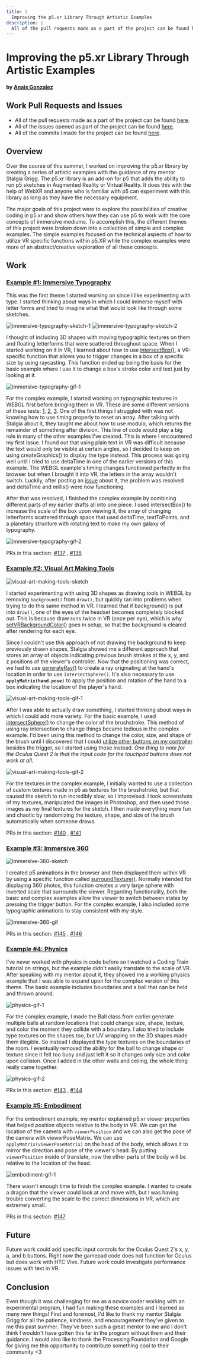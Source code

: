 ```yaml
---
title: |
  Improving the p5.xr Library Through Artistic Examples
description: |
  All of the pull requests made as a part of the project can be found here.
---
```

# Improving the p5.xr Library Through Artistic Examples

#### by [Anais Gonzalez](https://anaisgonzalez.design)

## Work Pull Requests and Issues

* All of the pull requests made as a part of the project can be found [here](https://github.com/stalgiag/p5.xr/pulls?q=is%3Apr+author%3Aanagondesign+created%3A%3C2021-08-23).
* All of the issues opened as part of the project can be found [here](https://github.com/stalgiag/p5.xr/issues?q=is%3Aissue+author%3Aanagondesign+created%3A%3C2021-08-23+).
* All of the commits I made for the project can be found [here](https://github.com/stalgiag/p5.xr/commits?author=anagondesign).

## Overview

Over the course of this summer, I worked on improving the p5.xr library by creating a series of artistic examples with the guidance of my mentor Stalgia Grigg. The p5.xr library is an add-on for p5 that adds the ability to run p5 sketches in Augmented Reality or Virtual Reality. It does this with the help of WebXR and anyone who is familiar with p5 can experiment with this library as long as they have the necessary equipment.

The major goals of this project were to explore the possibilities of creative coding in p5.xr and show others how they can use p5 to work with the core concepts of immersive mediums. To accomplish this, the different themes of this project were broken down into a collection of simple and complex examples. The simple examples focused on the technical aspects of how to utilize VR specific functions within p5.XR while the complex examples were more of an abstract/creative exploration of all these concepts.

## Work

### [Example #1: Immersive Typography](https://github.com/stalgiag/p5.xr/tree/master/examples/immersive-typography)

This was the first theme I started working on since I like experimenting with type. I started thinking about ways in which I could immerse myself with letter forms and tried to imagine what that would look like through some sketches.

![immersive-typography-sketch-1](https://user-images.githubusercontent.com/83731139/130163196-4c37fbfe-95ca-449b-8741-f41697cff63b.jpg)
![immersive-typography-sketch-2](https://user-images.githubusercontent.com/83731139/130163197-7ec096e4-00f4-4962-8e7f-cee00d285e74.jpg)

I thought of including 3D shapes with moving typographic textures on them and floating letterforms that were scattered throughout space. When I started working on it in VR, I learned about how to use [intersectBox()](https://p5xr.org/#/reference/raycasting?id=intersectsbox), a VR-specific function that allows you to trigger changes in a box of a specific size by using raycasting. This function ended up being the basis for the basic example where I use it to change a box's stroke color and text just by looking at it.

![immersive-typography-gif-1](https://user-images.githubusercontent.com/83731139/130161907-ef491b1d-dbce-4d7f-b2c1-647c04ae9c95.gif)

For the complex example, I started working on typographic textures in WEBGL first before bringing them in VR. These are some different versions of these tests: [1](https://editor.p5js.org/agonzal019/sketches/ZTjSOBQ7L), [2](https://editor.p5js.org/agonzal019/sketches/aFxmSlZ2w), [3](https://editor.p5js.org/agonzal019/sketches/PTaRhklbv). One of the first things I struggled with was not knowing how to use timing properly to reset an array. After talking with Stalgia about it, they taught me about how to use modulo, which returns the remainder of something after division. This line of code would play a big role in many of the other examples I've created. This is where I encountered my first issue. I found out that using plain text in VR was difficult because the text would only be visible at certain angles, so I decided to keep on using createGraphics() to display the type instead. This process was going well until I tried to use deltaTime in one of the earlier versions of this example. The WEBGL example's timing changes functioned perfectly in the browser but when I brought it into VR, the letters in the array wouldn't switch. Luckily, after posting an [issue](https://github.com/stalgiag/p5.xr/issues/133) about it, the problem was resolved and deltaTime and millis() were now functioning.

After that was resolved, I finished the complex example by combining different parts of my earlier drafts all into one piece. I used intersectBox() to increase the scale of the box upon viewing it, the array of changing letterforms scattered through space that used deltaTime, textToPoints, and a planetary structure with rotating text to make my own galaxy of typography.

![immersive-typography-gif-2](https://user-images.githubusercontent.com/83731139/130161915-e75ca7c7-c8e0-419b-9cf1-04bff4281176.gif)

PRs in this section: [#137](https://github.com/stalgiag/p5.xr/pull/137) , [#138](https://github.com/stalgiag/p5.xr/pull/138)

### [Example #2: Visual Art Making Tools](https://github.com/stalgiag/p5.xr/tree/master/examples/visual-art-making-tools)

![visual-art-making-tools-sketch](https://user-images.githubusercontent.com/83731139/130163201-9443f3b4-2a7b-48c6-bc51-cdb708bd53c4.jpg)

I started experimenting with using 3D shapes as drawing tools in WEBGL by removing `background()` from `draw()`, but quickly ran into problems when trying to do this same method in VR. I learned that if background() is put into `draw()`, one of the eyes of the headset becomes completely blocked out. This is because draw runs twice in VR (once per eye), which is why [setVRBackgroundColor()](https://p5xr.org/#/reference/vr?id=setvrbackgroundcolor) goes in setup, so that the background is cleared after rendering for each eye.

Since I couldn't use this approach of not drawing the background to keep previously drawn shapes, Stalgia showed me a different approach that stores an array of objects indicating previous brush strokes at the x, y, and z positions of the viewer's controller. Now that the positioning was correct, we had to use [generateRay()](https://p5xr.org/#/reference/raycasting?id=generateray) to create a ray originating at the hand's location in order to use `intersectSphere()`. It's also necessary to use **`applyMatrix(hand.pose)`** to apply the position and rotation of the hand to a box indicating the location of the player's hand.

![visual-art-making-tools-gif-1](https://user-images.githubusercontent.com/83731139/130161879-d61c1ecb-2000-4310-9794-b11009e46225.gif)

After I was able to actually draw something, I started thinking about ways in which I could add more variety. For the basic example, I used [intersectSphere()](https://p5xr.org/#/reference/raycasting?id=intersectssphere) to change the color of the brushstroke. This method of using ray intersection to change things became tedious in the complex example. I'd been using this method to change the color, size, and shape of the brush until I discovered that I could [utilize other buttons on my controller](https://github.com/stalgiag/p5.xr/blob/master/src/p5xr/core/p5xrInput.js) besides the trigger, so I started using those instead. *One thing to note for the Oculus Quest 2 is that the input code for the touchpad buttons does not work at all.*

![visual-art-making-tools-gif-2](https://user-images.githubusercontent.com/83731139/130161882-2dd81c55-c823-44b7-bc00-5b98e07a1dac.gif)

For the textures in the complex example, I initially wanted to use a collection of custom textures made in p5 as textures for the brushstroke, but that caused the sketch to run incredibly slow, so I improvised. I took screenshots of my textures, manipulated the images in Photoshop, and then used those images as my final textures for the sketch. I then made everything more fun and chaotic by randomizing the texture, shape, and size of the brush automatically when someone draws.

PRs in this section: [#140](https://github.com/stalgiag/p5.xr/pull/140) , [#141](https://github.com/stalgiag/p5.xr/pull/141)

### [Example #3: Immersive 360](https://github.com/stalgiag/p5.xr/tree/master/examples/immersive-360)

![immersive-360-sketch](https://user-images.githubusercontent.com/83731139/130163198-e956e189-efae-4a1d-a71b-a2ca36b8f61c.jpg)

I created p5 animations in the browser and then displayed them within VR by using a specific function called [surroundTexture()](https://p5xr.org/#/reference/vr?id=surroundtexture). Normally intended for displaying 360 photos, this function creates a very large sphere with inverted scale that surrounds the viewer. Regarding functionality, both the basic and complex examples allow the viewer to switch between states by pressing the trigger button. For the complex example, I also included some typographic animations to stay consistent with my style.

![immersive-360-gif](https://user-images.githubusercontent.com/83731139/130161902-dbcda386-b55b-4454-8101-f108aa47e89d.gif)

PRs in this section: [#145](https://github.com/stalgiag/p5.xr/pull/145) , [#146](https://github.com/stalgiag/p5.xr/pull/146)

### [Example #4: Physics](https://github.com/stalgiag/p5.xr/tree/master/examples/physics)

I've never worked with physics in code before so I watched a Coding Train tutorial on strings, but the example didn't easily translate to the scale of VR. After speaking with my mentor about it, they showed me a working physics example that I was able to expand upon for the complex version of this theme. The basic example includes boundaries and a ball that can be held and thrown around.

![physics-gif-1](https://user-images.githubusercontent.com/83731139/130161918-e969e700-eea6-46dc-923a-95979775cd6e.gif)

For the complex example, I made the Ball class from earlier generate multiple balls at random locations that could change size, shape, texture, and color the moment they collide with a boundary. I also tried to include type textures on the shapes too, but UV wrapping on the 3D shapes made them illegible. So instead I displayed the type textures on the boundaries of the room. I eventually removed the ability for the ball to change shape or texture since it felt too busy and just left it so it changes only size and color upon collision. Once I added in the other walls and ceiling, the whole thing really came together.

![physics-gif-2](https://user-images.githubusercontent.com/83731139/130161920-9fea2aa4-8e75-458a-9bac-97e67b9ce463.gif)

PRs in this section: [#143](https://github.com/stalgiag/p5.xr/pull/143) , [#144](https://github.com/stalgiag/p5.xr/pull/144)

### [Example #5: Embodiment](https://github.com/stalgiag/p5.xr/pull/147)

For the embodiment example, my mentor explained p5.xr viewer properties that helped position objects relative to the body in VR. We can get the location of the camera with `viewerPosition` and we can also get the pose of the camera with viewerPoseMatrix. We can use `applyMatrix(viewerPoseMatrix)` on the head of the body, which allows it to mirror the direction and pose of the viewer's head. By putting `viewerPosition` inside of translate, now the other parts of the body will be relative to the location of the head.

![embodiment-gif-1](https://user-images.githubusercontent.com/83731139/130161883-66469af7-3e6b-4ab8-bd11-ef92933a9402.gif)

There wasn't enough time to finish the complex example. I wanted to create a dragon that the viewer could look at and move with, but I was having trouble converting the scale to the correct dimensions in VR, which are extremely small.

PRs in this section: [#147](https://github.com/stalgiag/p5.xr/pull/147)

## Future

Future work could add specific input controls for the Oculus Quest 2's x, y, a, and b buttons. Right now the gamepad code does not function for Oculus but does work with HTC Vive.
Future work could investigate performance issues with text in VR.

## Conclusion

Even though it was challenging for me as a novice coder working with an experimental program, I had fun making these examples and I learned so many new things! First and foremost, I'd like to thank my mentor Stalgia Grigg for all the patience, kindness, and encouragement they've given to me this past summer. They've been such a great mentor to me and I don't think I wouldn't have gotten this far in the program without them and their guidance. I would also like to thank the Processing Foundation and Google for giving me this opportunity to contribute something cool to their community \<3
